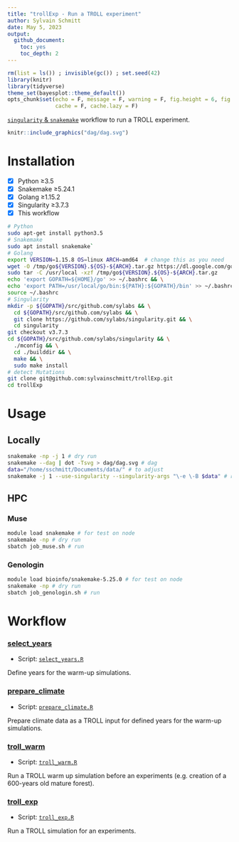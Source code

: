 ```yaml
---
title: "trollExp - Run a TROLL experiment"
author: Sylvain Schmitt
date: May 5, 2023
output:
  github_document: 
    toc: yes
    toc_depth: 2
---
```


```r
rm(list = ls()) ; invisible(gc()) ; set.seed(42)
library(knitr)
library(tidyverse)
theme_set(bayesplot::theme_default())
opts_chunk$set(echo = F, message = F, warning = F, fig.height = 6, fig.width = 8,
               cache = F, cache.lazy = F)
```

[`singularity` & `snakemake`](https://github.com/sylvainschmitt/snakemake_singularity) workflow to run a TROLL experiment.

```r
knitr::include_graphics("dag/dag.svg")
```

# Installation

- [x] Python ≥3.5
- [x] Snakemake ≥5.24.1
- [x] Golang ≥1.15.2
- [x] Singularity ≥3.7.3
- [x] This workflow

```bash
# Python
sudo apt-get install python3.5
# Snakemake
sudo apt install snakemake`
# Golang
export VERSION=1.15.8 OS=linux ARCH=amd64  # change this as you need
wget -O /tmp/go${VERSION}.${OS}-${ARCH}.tar.gz https://dl.google.com/go/go${VERSION}.${OS}-${ARCH}.tar.gz && \
sudo tar -C /usr/local -xzf /tmp/go${VERSION}.${OS}-${ARCH}.tar.gz
echo 'export GOPATH=${HOME}/go' >> ~/.bashrc && \
echo 'export PATH=/usr/local/go/bin:${PATH}:${GOPATH}/bin' >> ~/.bashrc && \
source ~/.bashrc
# Singularity
mkdir -p ${GOPATH}/src/github.com/sylabs && \
  cd ${GOPATH}/src/github.com/sylabs && \
  git clone https://github.com/sylabs/singularity.git && \
  cd singularity
git checkout v3.7.3
cd ${GOPATH}/src/github.com/sylabs/singularity && \
  ./mconfig && \
  cd ./builddir && \
  make && \
  sudo make install
# detect Mutations
git clone git@github.com:sylvainschmitt/trollExp.git
cd trollExp
```

# Usage

## Locally

```bash
snakemake -np -j 1 # dry run
snakemake --dag | dot -Tsvg > dag/dag.svg # dag
data="/home/sschmitt/Documents/data/" # to adjust
snakemake -j 1 --use-singularity --singularity-args "\-e \-B $data" # run
```

## HPC

### Muse

```bash
module load snakemake # for test on node
snakemake -np # dry run
sbatch job_muse.sh # run
```

### Genologin

```bash
module load bioinfo/snakemake-5.25.0 # for test on node
snakemake -np # dry run
sbatch job_genologin.sh # run
```

# Workflow

### [select_years](https://github.com/sylvainschmitt/trollExp/blob/main/rules/select_years.smk)

* Script: [`select_years.R`](https://github.com/sylvainschmitt/trollExp/blob/main/scripts/select_years.R)

Define years for the warm-up simulations.

### [prepare_climate](https://github.com/sylvainschmitt/trollExp/blob/main/rules/prepare_climate.smk)

* Script: [`prepare_climate.R`](https://github.com/sylvainschmitt/trollExp/blob/main/scripts/prepare_climate.R)

Prepare climate data as a TROLL input for defined years for the warm-up simulations.

### [troll_warm](https://github.com/sylvainschmitt/trollExp/blob/main/rules/troll_warm.smk)

* Script: [`troll_warm.R`](https://github.com/sylvainschmitt/trollExp/blob/main/scripts/troll_warm.R)

Run a TROLL warm up simulation before an experiments (e.g. creation of a 600-years old mature forest).

### [troll_exp](https://github.com/sylvainschmitt/trollExp/blob/main/rules/troll_exp.smk)

* Script: [`troll_exp.R`](https://github.com/sylvainschmitt/trollExp/blob/main/scripts/troll_exp.R)

Run a TROLL simulation for an experiments.
